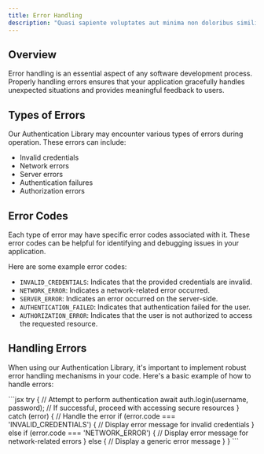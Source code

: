```yaml
---
title: Error Handling
description: "Quasi sapiente voluptates aut minima non doloribus similique quisquam. In quo expedita ipsum nostrum corrupti incidunt. Et aut eligendi ea perferendis."
---
```


## Overview

Error handling is an essential aspect of any software development process. Properly handling errors ensures that your application gracefully handles unexpected situations and provides meaningful feedback to users.

## Types of Errors

Our Authentication Library may encounter various types of errors during operation. These errors can include:

- Invalid credentials
- Network errors
- Server errors
- Authentication failures
- Authorization errors

## Error Codes

Each type of error may have specific error codes associated with it. These error codes can be helpful for identifying and debugging issues in your application.

Here are some example error codes:

- `INVALID_CREDENTIALS`: Indicates that the provided credentials are invalid.
- `NETWORK_ERROR`: Indicates a network-related error occurred.
- `SERVER_ERROR`: Indicates an error occurred on the server-side.
- `AUTHENTICATION_FAILED`: Indicates that authentication failed for the user.
- `AUTHORIZATION_ERROR`: Indicates that the user is not authorized to access the requested resource.

## Handling Errors

When using our Authentication Library, it's important to implement robust error handling mechanisms in your code. Here's a basic example of how to handle errors:

<div class="max-w-sm md:max-w-2xl" >
```jsx
try {
  // Attempt to perform authentication
  await auth.login(username, password);
  // If successful, proceed with accessing secure resources
} catch (error) {
  // Handle the error
  if (error.code === 'INVALID_CREDENTIALS') {
    // Display error message for invalid credentials
  } else if (error.code === 'NETWORK_ERROR') {
    // Display error message for network-related errors
  } else {
    // Display a generic error message
  }
}
```
</div>
